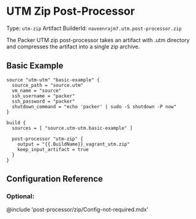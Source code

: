 # UTM Zip Post-Processor

Type: `utm-zip`
Artifact BuilderId: `naveenrajm7.utm.post-processor.zip`

<!--
  Include a short description about the post-processor. This is a good place
  to call out what the post-processor does, and any additional text that might
  be helpful to a user. See https://www.packer.io/docs/provisioners/null
-->

The Packer UTM zip post-processor takes an artifact with .utm directory 
 and compresses the artifact into a single zip archive.

<!--
  A basic example on the usage of the post-processor. Multiple examples
  can be provided to highlight various configurations.

-->
## Basic Example


```hcl
source "utm-utm" "basic-example" {
  source_path = "source.utm"
  vm_name = "source"
  ssh_username = "packer"
  ssh_password = "packer"
  shutdown_command = "echo 'packer' | sudo -S shutdown -P now"
}

build {
  sources = [ "source.utm-utm.basic-example" ]

  post-processor "utm-zip" {
    output = "{{.BuildName}}_vagrant_utm.zip"
    keep_input_artifact = true
  }
}
```

<!-- Post-Processor Configuration Fields -->
## Configuration Reference



<!--
  Optional Configuration Fields

  Configuration options that are not required or have reasonable defaults
  should be listed under the optionals section. Defaults values should be
  noted in the description of the field
-->

### Optional:

@include 'post-processor/zip/Config-not-required.mdx'

